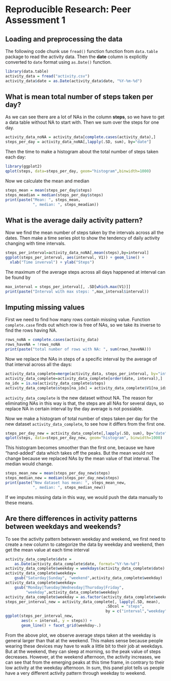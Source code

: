 # Reproducible Research: Peer Assessment 1
  
    
    

## Loading and preprocessing the data
The following code chunk use `fread()` function function from `data.table` package 
to read the activity data. Then the **date** column is explicitly converted to 
`date` format using `as.Date()` function. 

```r
library(data.table)
activity_data = fread("activity.csv")
activity_data$date = as.Date(activity_data$date, "%Y-%m-%d")
```


## What is mean total number of steps taken per day?
As we can see there are a lot of NAs in the column **steps**, so we have to get
a data table without NA to start with. Then we sum over the steps for one day.
```r
activity_data_noNA = activity_data[complete.cases(activity_data),]
steps_per_day = activity_data_noNA[,lapply(.SD, sum), by="date"]
```

Then the time to make a histogram about the total number of steps taken each day:
```r
library(ggplot2)
qplot(steps, data=steps_per_day, geom="histogram",binwidth=1000)
```

Now we calculate the mean and median
```r
steps_mean = mean(steps_per_day$steps)
steps_meadian = median(steps_per_day$steps)
print(paste("Mean: ", steps_mean,
            ", median: ", steps_meadian))
```

  
  
  
## What is the average daily activity pattern?
Now we find the mean number of steps taken by the intervals across all the dates.
Then make a time series plot to show the tendency of daily activity changing with
time intervals.
```r
steps_per_interval=activity_data_noNA[,mean(steps),by=interval]
ggplot(steps_per_interval, aes(interval, V1)) + geom_line() + 
  xlab("Time inverval") + ylab("Steps")
```

The maximum of the average steps across all days happened at interval can be found 
by 
```r
max_interval = steps_per_interval[, .SD[which.max(V1)]]
print(paste("Interval with max steps: ",max_interval$interval))
```



## Imputing missing values
First we need to find how many rows contain missing value. Function `complete.case` finds out which row is free of NAs, so we take its inverse to find the rows having NA.
```r
rows_noNA = complete.cases(activity_data)
rows_haveNA = !rows_noNA
print(paste("total number of rows with NA: ", sum(rows_haveNA)))
```

Now we replace the NAs in steps of a specific interval by the average of that interval across all the days:
```r
activity_data_complete=merge(activity_data, steps_per_interval, by="interval")
activity_data_complete=activity_data_complete[order(date, interval),]
na_idx = is.na(activity_data_complete$steps)
activity_data_complete$steps[na_idx] = activity_data_complete$V1[na_idx]
```
`activity_data_complete` is the new dataset without NA. The reason for eliminating NAs in this way is that, the steps are all NAs 
for several days, so replace NA in certain interval by the day average is not possiable.  

Now we make a histogram of total number of steps taken per day for the new dataset `activity_data_complete`, to see how 
it differs from the first one.
```r
steps_per_day_new = activity_data_complete[,lapply(.SD, sum), by="date"]
qplot(steps, data=steps_per_day_new, geom="histogram", binwidth=1000)
```

This histogram becomes smoother than the first one, because we have "hand-added"
data which takes off the peaks. But the mean would not change because we replaced
NAs by the mean value of that interval. The median would change.
```r
steps_mean_new = mean(steps_per_day_new$steps)
steps_median_new = median(steps_per_day_new$steps)
print(paste("New dataset has mean: ", steps_mean_new,
            ", median: ", steps_median_new))
```

If we imputes missing data in this way, we would push the data manually to these
means.


## Are there differences in activity patterns between weekdays and weekends?
To see the activity pattern betwwen weekday and weekend, we first need to create 
a new column to categorize the data by weekday and weekend, then get the mean
value at each time interval 
```r
activity_data_complete$date = 
    as.Date(activity_data_complete$date, format="%Y-%m-%d")
activity_data_complete$weekday = weekdays(activity_data_complete$date)
activity_data_complete$weekday=
    gsub("Saturday|Sunday", "weekend",activity_data_complete$weekday)
activity_data_complete$weekday=
    gsub("Monday|Tuesday|Wednesday|Thursday|Friday", 
         "weekday",activity_data_complete$weekday)
activity_data_complete$weekday = as.factor(activity_data_complete$weekday)
steps_per_interval_new = activity_data_complete[, lapply(.SD, mean), 
                                            .SDcol = "steps",
                                            by = c("interval","weekday")]
ggplot(steps_per_interval_new, 
       aes(x = interval, y = steps)) + 
       geom_line() + facet_grid(weekday~.)
```

From the above plot, we observe average steps taken at the weekday is general larger
than that at the weekend. This makes sense because people wearing these devices may have to walk a little bit
to their job at weekdays. But at the weekend, they can sleep at morning, so the peak value of steps decreases. However, at the weekend afternoon, the activity increases, we can see that from the emerging peaks at this time frame, in contrary to their low activity at the weekday afternoon.
In sum, this panel plot tells us people have a very different activity pattern through weekday to weekend.
